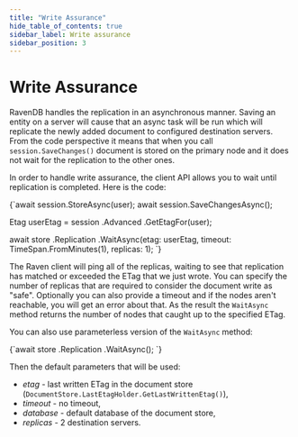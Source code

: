 ```yaml
---
title: "Write Assurance"
hide_table_of_contents: true
sidebar_label: Write assurance
sidebar_position: 3
---
```



# Write Assurance

RavenDB handles the replication in an asynchronous manner. Saving an entity on a server will cause that an async task will be run which will replicate the newly added document to configured destination servers.
From the code perspective it means that when you call `session.SaveChanges()` document is stored on the primary node and it does not wait for the replication to the other ones.

In order to handle write assurance, the client API allows you to wait until replication is completed. Here is the code:

<TabItem value="write_assurance_1" label="write_assurance_1">
<CodeBlock language="csharp">
{`await session.StoreAsync(user);
await session.SaveChangesAsync();

Etag userEtag = session
	.Advanced
	.GetEtagFor(user);

await store
	.Replication
	.WaitAsync(etag: userEtag, timeout: TimeSpan.FromMinutes(1), replicas: 1);
`}
</CodeBlock>
</TabItem>

The Raven client will ping all of the replicas, waiting to see that replication has matched or exceeded the ETag that we just wrote. 
You can specify the number of replicas that are required to consider the document write as "safe". Optionally you can also provide a timeout and if the nodes aren't reachable, 
you will get an error about that. As the result the `WaitAsync` method returns the number of nodes that caught up to the specified ETag.

You can also use parameterless version of the `WaitAsync` method:

<TabItem value="write_assurance_2" label="write_assurance_2">
<CodeBlock language="csharp">
{`await store
	.Replication
	.WaitAsync();
`}
</CodeBlock>
</TabItem>

Then the default parameters that will be used:

* *etag* - last written ETag in the document store (`DocumentStore.LastEtagHolder.GetLastWrittenEtag()`),
* *timeout* - no timeout,
* *database* - default database of the document store,
* *replicas* - 2 destination servers.